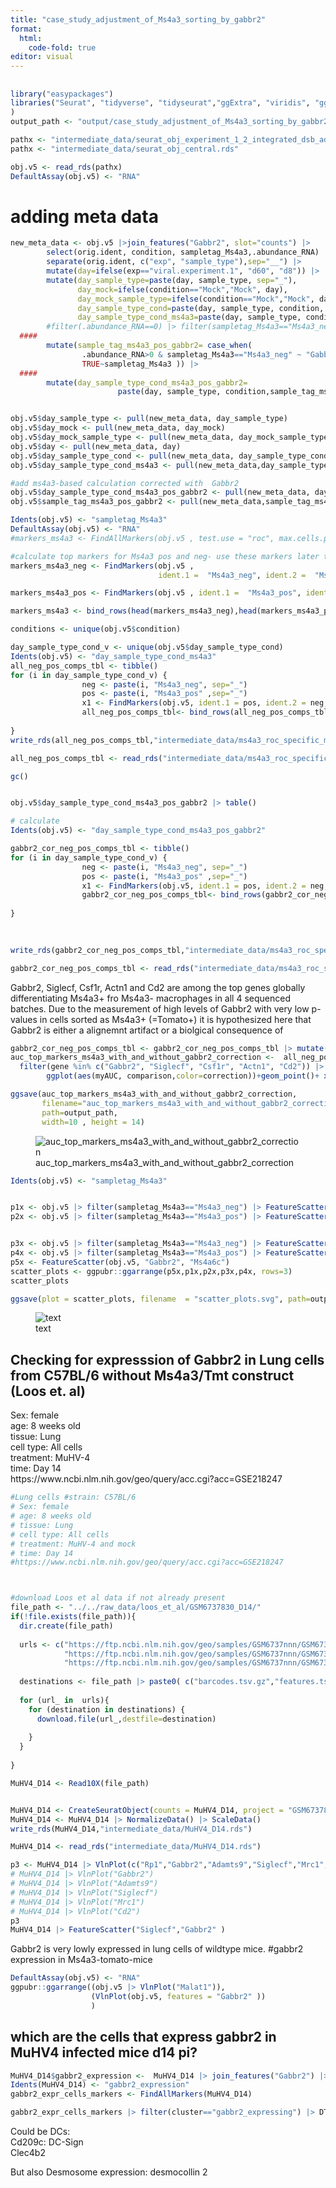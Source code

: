 ```yaml
---
title: "case_study_adjustment_of_Ms4a3_sorting_by_gabbr2"
format: 
  html:
    code-fold: true
editor: visual
---
```


## 

```r
library("easypackages")
libraries("Seurat", "tidyverse", "tidyseurat","ggExtra", "viridis", "ggridges","patchwork"#,"Matrix", "ggpp","ggpubr","ggmosaic", "DT", "lemon"#, "gridExtra"
)
output_path <- "output/case_study_adjustment_of_Ms4a3_sorting_by_gabbr2"
```

```r
pathx <- "intermediate_data/seurat_obj_experiment_1_2_integrated_dsb_added.rds"
pathx <- "intermediate_data/seurat_obj_central.rds"

obj.v5 <- read_rds(pathx)
DefaultAssay(obj.v5) <- "RNA"
```

# adding meta data

```r

new_meta_data <- obj.v5 |>join_features("Gabbr2", slot="counts") |> 
        select(orig.ident, condition, sampletag_Ms4a3,.abundance_RNA) |>
        separate(orig.ident, c("exp", "sample_type"),sep="__") |>
        mutate(day=ifelse(exp=="viral.experiment.1", "d60", "d8")) |>
        mutate(day_sample_type=paste(day, sample_type, sep="_"),
               day_mock=ifelse(condition=="Mock","Mock", day),
               day_mock_sample_type=ifelse(condition=="Mock","Mock", day_sample_type),
               day_sample_type_cond=paste(day, sample_type, condition, sep="_"),
               day_sample_type_cond_ms4a3=paste(day, sample_type, condition,sampletag_Ms4a3, sep="_")) |> 
        #filter(.abundance_RNA==0) |> filter(sampletag_Ms4a3=="Ms4a3_neg")
  ####
        mutate(sample_tag_ms4a3_pos_gabbr2= case_when(
                .abundance_RNA>0 & sampletag_Ms4a3=="Ms4a3_neg" ~ "Gabbr2_pos_Ms4a3_neg",
                TRUE~sampletag_Ms4a3 )) |> 
  ####
        mutate(day_sample_type_cond_ms4a3_pos_gabbr2=
                        paste(day, sample_type, condition,sample_tag_ms4a3_pos_gabbr2, sep="_"))


obj.v5$day_sample_type <- pull(new_meta_data, day_sample_type)
obj.v5$day_mock <- pull(new_meta_data, day_mock)
obj.v5$day_mock_sample_type <- pull(new_meta_data, day_mock_sample_type)
obj.v5$day <- pull(new_meta_data, day)
obj.v5$day_sample_type_cond <- pull(new_meta_data, day_sample_type_cond)
obj.v5$day_sample_type_cond_ms4a3 <- pull(new_meta_data,day_sample_type_cond_ms4a3)

#add ms4a3-based calculation corrected with  Gabbr2 
obj.v5$day_sample_type_cond_ms4a3_pos_gabbr2 <- pull(new_meta_data, day_sample_type_cond_ms4a3_pos_gabbr2)
obj.v5$sample_tag_ms4a3_pos_gabbr2 <- pull(new_meta_data,sample_tag_ms4a3_pos_gabbr2)
```

```r
Idents(obj.v5) <- "sampletag_Ms4a3"
DefaultAssay(obj.v5) <- "RNA"
#markers_ms4a3 <- FindAllMarkers(obj.v5 , test.use = "roc", max.cells.per.ident = 1000,min.pct = 0.2,logfc.threshold = 0.5 ,only.pos = T)

#calculate top markers for Ms4a3 pos and neg- use these markers later to calculate auc for individual sammples
markers_ms4a3_neg <- FindMarkers(obj.v5 ,
                                 ident.1 =  "Ms4a3_neg", ident.2 =  "Ms4a3_pos", test.use = "roc", max.cells.per.ident = 1000,min.pct = 0.2,logfc.threshold = 0.5 ,only.pos = T) |> as_tibble(rownames="gene")|> mutate("sampletag_Ms4a3"="Ms4a3_neg")

markers_ms4a3_pos <- FindMarkers(obj.v5 , ident.1 =  "Ms4a3_pos", ident.2 =  "Ms4a3_neg", test.use = "roc", max.cells.per.ident = 1000,min.pct = 0.2,logfc.threshold = 0.5 ,only.pos = T)|> as_tibble(rownames="gene") |> mutate("sampletag_Ms4a3"="Ms4a3_pos")

markers_ms4a3 <- bind_rows(head(markers_ms4a3_neg),head(markers_ms4a3_pos))

conditions <- unique(obj.v5$condition)

```

```r
day_sample_type_cond_v <- unique(obj.v5$day_sample_type_cond)
Idents(obj.v5) <- "day_sample_type_cond_ms4a3"
all_neg_pos_comps_tbl <- tibble()
for (i in day_sample_type_cond_v) {
                neg <- paste(i, "Ms4a3_neg", sep="_")
                pos <- paste(i, "Ms4a3_pos" ,sep="_")
                x1 <- FindMarkers(obj.v5, ident.1 = pos, ident.2 = neg, features = unique(pull(markers_ms4a3, gene)), test.use = "roc") |> as_tibble(rownames="gene") |> mutate(comparison=paste0(neg,"__vs.__",pos))
                all_neg_pos_comps_tbl<- bind_rows(all_neg_pos_comps_tbl,x1)
        
}
write_rds(all_neg_pos_comps_tbl,"intermediate_data/ms4a3_roc_specific_markers.rds")
```

```r
all_neg_pos_comps_tbl <- read_rds("intermediate_data/ms4a3_roc_specific_markers.rds")
```

```r


gc()


obj.v5$day_sample_type_cond_ms4a3_pos_gabbr2 |> table()

# calculate 
Idents(obj.v5) <- "day_sample_type_cond_ms4a3_pos_gabbr2"

gabbr2_cor_neg_pos_comps_tbl <- tibble()
for (i in day_sample_type_cond_v) {
                neg <- paste(i, "Ms4a3_neg", sep="_")
                pos <- paste(i, "Ms4a3_pos" ,sep="_")
                x1 <- FindMarkers(obj.v5, ident.1 = pos, ident.2 = neg, features = unique(pull(markers_ms4a3, gene)), test.use = "roc") |> as_tibble(rownames="gene") |> mutate(comparison=paste0(neg,"__vs.__",pos))
                gabbr2_cor_neg_pos_comps_tbl<- bind_rows(gabbr2_cor_neg_pos_comps_tbl,x1)
        
}
        
        

write_rds(gabbr2_cor_neg_pos_comps_tbl,"intermediate_data/ms4a3_roc_specific_markers_pos_gabbr2.rds")
```

```r
gabbr2_cor_neg_pos_comps_tbl <- read_rds("intermediate_data/ms4a3_roc_specific_markers_pos_gabbr2.rds")
```
  
Gabbr2, Siglecf, Csf1r, Actn1 and Cd2 are among the top genes globally differentiating Ms4a3+ fro Ms4a3- macrophages in all 4 sequenced batches.  Due to the measurement of high levels of Gabbr2 with very low p-values in cells sorted as Ms4a3+ (=Tomato+) it is hypothesized here that Gabbr2 is either a alignemnt artifact or a biolgical consequence of 



```r
gabbr2_cor_neg_pos_comps_tbl <- gabbr2_cor_neg_pos_comps_tbl |> mutate(correction="gabbr2_cut")
auc_top_markers_ms4a3_with_and_without_gabbr2_correction <-  all_neg_pos_comps_tbl |> mutate(correction="no_correction") |> bind_rows(gabbr2_cor_neg_pos_comps_tbl) |>
  filter(gene %in% c("Gabbr2", "Siglecf", "Csf1r", "Actn1", "Cd2")) |>
        ggplot(aes(myAUC, comparison,color=correction))+geom_point()+ xlim(0,1)+ facet_wrap(~gene, ncol = 1)

ggsave(auc_top_markers_ms4a3_with_and_without_gabbr2_correction,
       filename="auc_top_markers_ms4a3_with_and_without_gabbr2_correction.svg",
       path=output_path,
       width=10 , height = 14)
```

![auc_top_markers_ms4a3_with_and_without_gabbr2_correction](output/case_study_adjustment_of_Ms4a3_sorting_by_gabbr2/auc_top_markers_ms4a3_with_and_without_gabbr2_correction.svg)

```r
Idents(obj.v5) <- "sampletag_Ms4a3"


p1x <- obj.v5 |> filter(sampletag_Ms4a3=="Ms4a3_neg") |> FeatureScatter( "Gabbr2", "Ms4a6c") +ggtitle("Ms4a3_neg")
p2x <- obj.v5 |> filter(sampletag_Ms4a3=="Ms4a3_pos") |> FeatureScatter( "Gabbr2", "Ms4a6c")+ggtitle("Ms4a3_pos")


p3x <- obj.v5 |> filter(sampletag_Ms4a3=="Ms4a3_neg") |> FeatureScatter( "Gabbr2", "Fyb")+ggtitle("Ms4a3_neg")
p4x <- obj.v5 |> filter(sampletag_Ms4a3=="Ms4a3_pos") |> FeatureScatter( "Gabbr2", "Fyb")+ggtitle("Ms4a3_pos")
p5x <- FeatureScatter(obj.v5, "Gabbr2", "Ms4a6c")
scatter_plots <- ggpubr::ggarrange(p5x,p1x,p2x,p3x,p4x, rows=3)
scatter_plots 

ggsave(plot = scatter_plots, filename  = "scatter_plots.svg", path=output_path, width=18 , height = 14 )

```

![text](./output/case_study_adjustment_of_Ms4a3_sorting_by_gabbr2/scatter_plots.svg)

## Checking for expresssion of Gabbr2 in Lung cells from C57BL/6 without Ms4a3/Tmt construct (Loos et. al)

Sex: female\
age: 8 weeks old\
tissue: Lung\
cell type: All cells\
treatment: MuHV-4\
time: Day 14\
https://www.ncbi.nlm.nih.gov/geo/query/acc.cgi?acc=GSE218247

```r
#Lung cells #strain: C57BL/6
# Sex: female
# age: 8 weeks old
# tissue: Lung
# cell type: All cells
# treatment: MuHV-4 and mock
# time: Day 14
#https://www.ncbi.nlm.nih.gov/geo/query/acc.cgi?acc=GSE218247



#download Loos et al data if not already present
file_path <- "../../raw_data/loos_et_al/GSM6737830_D14/"
if(!file.exists(file_path)){
  dir.create(file_path)
  
  urls <- c("https://ftp.ncbi.nlm.nih.gov/geo/samples/GSM6737nnn/GSM6737830/suppl/GSM6737830%5FD14%5Fbarcodes.tsv.gz",
            "https://ftp.ncbi.nlm.nih.gov/geo/samples/GSM6737nnn/GSM6737830/suppl/GSM6737830%5FD14%5Ffeatures.tsv.gz",
            "https://ftp.ncbi.nlm.nih.gov/geo/samples/GSM6737nnn/GSM6737830/suppl/GSM6737830%5FD14%5Fmatrix.mtx.gz")
  
  destinations <- file_path |> paste0( c("barcodes.tsv.gz","features.tsv.gz", "matrix.mtx.gz"))
  
  for (url_ in  urls){
    for (destination in destinations) {
      download.file(url_,destfile=destination)
      
    }
  }
  
}

MuHV4_D14 <- Read10X(file_path)


MuHV4_D14 <- CreateSeuratObject(counts = MuHV4_D14, project = "GSM6737824")
MuHV4_D14 <- MuHV4_D14 |> NormalizeData() |> ScaleData()
write_rds(MuHV4_D14,"intermediate_data/MuHV4_D14.rds")
```

```r
MuHV4_D14 <- read_rds("intermediate_data/MuHV4_D14.rds")
```

```r


p3 <- MuHV4_D14 |> VlnPlot(c("Rp1","Gabbr2","Adamts9","Siglecf","Mrc1","Cd2")) 
# MuHV4_D14 |> VlnPlot("Gabbr2") 
# MuHV4_D14 |> VlnPlot("Adamts9") 
# MuHV4_D14 |> VlnPlot("Siglecf") 
# MuHV4_D14 |> VlnPlot("Mrc1") 
# MuHV4_D14 |> VlnPlot("Cd2") 
p3
MuHV4_D14 |> FeatureScatter("Siglecf","Gabbr2" )
```


Gabbr2 is very lowly expressed in lung cells of wildtype mice.
#gabbr2 expression in Ms4a3-tomato-mice

```r
DefaultAssay(obj.v5) <- "RNA"
ggpubr::ggarrange((obj.v5 |> VlnPlot("Malat1")),
                  (VlnPlot(obj.v5, features = "Gabbr2" ))
                  )

```

## which are the cells that express gabbr2 in MuHV4 infected mice d14 pi?

```r
MuHV4_D14$gabbr2_expression <-  MuHV4_D14 |> join_features("Gabbr2") |> mutate(gabbr2_expression=ifelse(.abundance_RNA>0,"gabbr2_expressing", "non")) |> pull(gabbr2_expression)
Idents(MuHV4_D14) <- "gabbr2_expression"
gabbr2_expr_cells_markers <- FindAllMarkers(MuHV4_D14)

gabbr2_expr_cells_markers |> filter(cluster=="gabbr2_expressing") |> DT::datatable()
```

Could be DCs:\
Cd209c: DC-Sign\
Clec4b2

But also Desmosome expression: desmocollin 2

